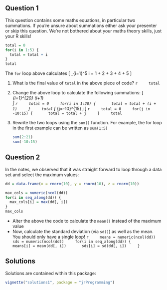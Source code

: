 ## Question 1

This question contains some maths equations, in particular two summations. If you're unsure about summations either ask your presenter or skip this question. We're not bothered about your maths theory skills, just your R skills!

```r
total = 0
for(i in 1:5) {
  total = total + i
}
total
``` 

The `for` loop above calculates 
\[
\sum_{i=1}^5 i = 1 + 2 + 3 + 4 + 5
\]

1. What is the final value of `total` in the above piece of code?
    ```r
    total
    ```
2. Change the above loop to calculate the following summations:
    \[
\mbox{(i)} \sum_{i=1}^{20} (i+1)  
\]
    ```r
    total = 0
    for(i in 1:20) {
      total = total + (i + 1)
    }
    total
    ```
\[
\mbox{(ii)} \sum_{j=-10}^{15} j 
\]
    ```r
    total = 0
    for(j in -10:15) {
      total = total + j
    }
    total
    ```
    
3. Rewrite the two loops using the `sum()` function. For example, the for loop in the first
example can be written as `sum(1:5)`

    ```r
    sum(2:21)
    sum(-10:15)
    ```

## Question 2

In the notes, we observed that it was straight forward to
loop through a data set and select the maximum values:

```r
dd = data.frame(x = rnorm(10), y = rnorm(10), z = rnorm(10))

max_cols = numeric(ncol(dd))
for(i in seq_along(dd)) {
  max_cols[i] = max(dd[, i])
}
max_cols
```

 * Alter the above the code to calculate the `mean()` instead of the maximum value
 * Now, calculate the standard deviation (via `sd()`) as well as the mean. 
 You should only have a single loop!
    ```r
    means = numeric(ncol(dd))
    sds = numeric(ncol(dd))
    for(i in seq_along(dd)) {
      means[i] = mean(dd[, i])
      sds[i] = sd(dd[, i])
    }
    ```
    
## Solutions

Solutions are contained within this package:
```r
vignette("solutions1", package = "jrProgramming")
```


